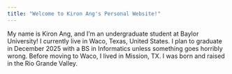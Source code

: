 ```yaml
---
title: "Welcome to Kiron Ang's Personal Website!"
---
```


My name is Kiron Ang, and I'm an undergraduate student at Baylor University! 
I currently live in Waco, Texas, United States. 
I plan to graduate in December 2025 with a BS in Informatics unless something goes horribly wrong.
Before moving to Waco, I lived in Mission, TX.
I was born and raised in the Rio Grande Valley.
